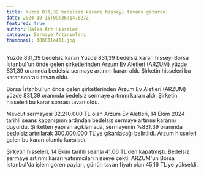 ```yaml
---
title: Yüzde 831,39 bedelsiz kararı hisseyi tavana götürdü!
date: 2024-10-15T09:36:14.627Z
featured: true
author: Halka Arz Hisseler
category: Sermaye Artırımları
thumbnail: 1000114411.jpg
---
```

Yüzde 831,39 bedelsiz kararı Yüzde 831,39 bedelsiz kararı hisseyi Borsa İstanbul'un önde gelen şirketlerinden Arzum Ev Aletleri (ARZUM) yüzde 831,39 oranında bedelsiz sermaye artırımı kararı aldı. Şirketin hisseleri bu karar sonrası tavan oldu.

Borsa İstanbul'un önde gelen şirketlerinden Arzum Ev Aletleri (ARZUM) yüzde 831,39 oranında bedelsiz sermaye artırımı kararı aldı. Şirketin hisseleri bu karar sonrası tavan oldu.

Mevcut sermayesi 32.210.000 TL olan Arzum Ev Aletleri, 14 Ekim 2024 tarihli seans kapanışının ardından bedelsiz sermaye artırımı kararını duyurdu. Şirketten yapılan açıklamada, sermayenin %831,39 oranında bedelsiz artırılarak 300.000.000 TL'ye çıkarılacağı belirtildi. Arzum hisseleri gelen bu kararı olumlu karşıladı.

Şirketin hisseleri, 14 Ekim tarihli seansı 41,06 TL'den kapatmıştı. Bedelsiz sermaye artırımı kararı yatırımcıları hisseye çekti. ARZUM'un Borsa İstanbul'da işlem gören payları, günün tavan fiyatı olan 45,16 TL'ye yükseldi. 

